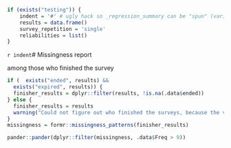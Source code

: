 ```r
if (exists("testing")) {
	indent = '#' # ugly hack so _regression_summary can be "spun" (variables included via `r ` have to be available)
	results = data.frame()
	survey_repetition = 'single'
	reliabilities = list()
}
```


`r indent`# Missingness report

among those who finished the survey

```r
if (  exists("ended", results) &&
  exists("expired", results)) {
  finisher_results = dplyr::filter(results, !is.na(.data$ended))
} else {
  finisher_results = results
  warning("Could not figure out who finished the surveys, because the variables expired and ended were missing.")
}
missingness = formr::missingness_patterns(finisher_results)
```
```r
pander::pander(dplyr::filter(missingness, .data$Freq > 9))
```

